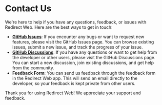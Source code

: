 # Contact Us

We're here to help if you have any questions, feedback, or issues with Redirect Web. Here are the best ways to get in touch:

- **[GitHub Issues](https://github.com/mshibanami/RedirectWeb/issues)**: If you encounter any bugs or want to request new features, please visit the GitHub Issues page. You can browse existing issues, submit a new issue, and track the progress of your issue.
- **[GitHub Discussions](https://github.com/mshibanami/RedirectWeb/discussions)**: If you have any questions or want to get help from the developer or other users, please visit the GitHub Discussions page. You can start a new discussion, join existing discussions, and get help from the community.
- **Feedback Form**: You can send us feedback through the feedback form in the Redirect Web app. This will send an email directly to the developer, so your feedback is kept private from other users.

Thank you for using Redirect Web! We appreciate your support and feedback.
